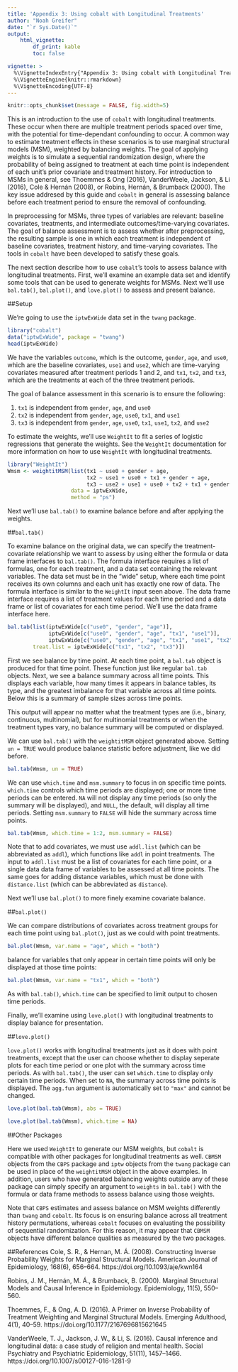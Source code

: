 ```yaml
---
title: 'Appendix 3: Using cobalt with Longitudinal Treatments'
author: "Noah Greifer"
date: "`r Sys.Date()`"
output: 
    html_vignette:
        df_print: kable
        toc: false

vignette: >
  %\VignetteIndexEntry{"Appendix 3: Using cobalt with Longitudinal Treatments"}
  %\VignetteEngine{knitr::rmarkdown}
  %\VignetteEncoding{UTF-8}
---
```


```r
knitr::opts_chunk$set(message = FALSE, fig.width=5)
```

This is an introduction to the use of `cobalt` with longitudinal treatments. These occur when there are multiple treatment periods spaced over time, with the potential for time-dependant confounding to occur. A common way to estimate treatment effects in these scenarios is to use marginal structural models (MSM), weighted by balancing weights. The goal of applying weights is to simulate a sequential randomization design, where the probability of being assigned to treatment at each time point is independent of each unit's prior covariate and treatment history. For introduction to MSMs in general, see Thoemmes & Ong (2016), VanderWeele, Jackson, & Li (2016), Cole & Hernán (2008), or Robins, Hernán, & Brumback (2000). The key issue addresed by this guide and `cobalt` in general is assessing balance before each treatment period to ensure the removal of confounding.

In preprocessing for MSMs, three types of variables are relevant: baseline covariates, treatments, and intermediate outcomes/time-varying covariates. The goal of balance assessment is to assess whether after preprocessing, the resulting sample is one in which each treatment is independent of baseline covariates, treatment history, and time-varying covariates. The tools in `cobalt` have been developed to satisfy these goals.

The next section describe how to use `cobalt`'s tools to assess balance with longitudinal treatments. First, we'll examine an example data set and identify some tools that can be used to generate weights for MSMs. Next we'll use `bal.tab()`, `bal.plot()`, and `love.plot()` to assess and present balance.

##Setup

We're going to use the `iptwExWide` data set in the `twang` package.

```r
library("cobalt")
data("iptwExWide", package = "twang")
head(iptwExWide)
```

We have the variables `outcome`, which is the outcome, `gender`, `age`, and `use0`, which are the baseline covariates, `use1` and `use2`, which are time-varying covariates measured after treatment periods 1 and 2, and `tx1`, `tx2`, and `tx3`, which are the treatments at each of the three treatment periods.

The goal of balance assessment in this scenario is to ensure the following:

1) `tx1` is independent from `gender`, `age`, and `use0`
2) `tx2` is independent from `gender`, `age`, `use0`, `tx1`, and `use1`
3) `tx3` is independent from `gender`, `age`, `use0`, `tx1`, `use1`, `tx2`, and `use2`

To estimate the weights, we'll use `WeightIt` to fit a series of logistic regressions that generate the weights. See the `WeightIt` documentation for more information on how to use `WeightIt` with longitudinal treatments.

```r
library("WeightIt")
Wmsm <- weightitMSM(list(tx1 ~ use0 + gender + age,
                         tx2 ~ use1 + use0 + tx1 + gender + age,
                         tx3 ~ use2 + use1 + use0 + tx2 + tx1 + gender + age),
                    data = iptwExWide,
                    method = "ps")
```

Next we'll use `bal.tab()` to examine balance before and after applying the weights.

##`bal.tab()`

To examine balance on the original data, we can specify the treatment-covariate relationship we want to assess by using either the formula or data frame interfaces to `bal.tab()`. The formula interface requires a list of formulas, one for each treatment, and a data set containing the relevant variables. The data set must be in the "wide" setup, where each time point receives its own columns and each unit has exactly one row of data. The formula interface is similar to the `WeightIt` input seen above. The data frame interface requires a list of treatment values for each time period and a data frame or list of covariates for each time period. We'll use the data frame interface here.

```r
bal.tab(list(iptwExWide[c("use0", "gender", "age")],
             iptwExWide[c("use0", "gender", "age", "tx1", "use1")],
             iptwExWide[c("use0", "gender", "age", "tx1", "use1", "tx2", "use2")]),
        treat.list = iptwExWide[c("tx1", "tx2", "tx3")])
```

First we see balance by time point. At each time point, a `bal.tab` object is produced for that time point. These function just like regular `bal.tab` objects. Next, we see a balance summary across all time points. This displays each variable, how many times it appears in balance tables, its type, and the greatest imbalance for that variable across all time points. Below this is a summary of sample sizes across time points.

This output will appear no matter what the treatment types are (i.e., binary, continuous, multinomial), but for multinomial treatments or when the treatment types vary, no balance summary will be computed or displayed.

We can use `bal.tab()` with the `weightitMSM` object generated above. Setting `un = TRUE` would produce balance statistic before adjustment, like we did before.

```r
bal.tab(Wmsm, un = TRUE)
```

We can use `which.time` and `msm.summary` to focus in on specific time points. `which.time` controls which time periods are displayed; one or more time periods can be entered. `NA` will not display any time periods (so only the summary will be displayed), and `NULL`, the default, will display all time periods. Setting `msm.summary` to `FALSE` will hide the summary across time points.

```r
bal.tab(Wmsm, which.time = 1:2, msm.summary = FALSE)
```

Note that to add covariates, we must use `addl.list` (which can be abbreviated as `addl`), which functions like `addl` in point treatments. The input to `addl.list` must be a list of covariates for each time point, or a single data data frame of variables to be assessed at all time points. The same goes for adding distance variables, which must be done with `distance.list` (which can be abbreviated as `distance`).

Next we'll use `bal.plot()` to more finely examine covariate balance.

##`bal.plot()`

We can compare distributions of covariates across treatment groups for each time point using `bal.plot()`, just as we could with point treatments.

```r
bal.plot(Wmsm, var.name = "age", which = "both")
```

balance for variables that only appear in certain time points will only be displayed at those time points:

```r
bal.plot(Wmsm, var.name = "tx1", which = "both")
```

As with `bal.tab()`, `which.time` can be specified to limit output to chosen time periods.

Finally, we'll examine using `love.plot()` with longitudinal treatments to display balance for presentation.

##`love.plot()`

`love.plot()` works with longitudinal treatments just as it does with point treatments, except that the user can choose whether to display seperate plots for each time period or one plot with the summary across time periods. As with `bal.tab()`, the user can set `which.time` to display only certain time periods. When set to `NA`, the summary across time points is displayed. The `agg.fun` argument is automatically set to `"max"` and cannot be changed.

```r
love.plot(bal.tab(Wmsm), abs = TRUE)
```
```r
love.plot(bal.tab(Wmsm), which.time = NA)
```

##Other Packages

Here we used `WeightIt` to generate our MSM weights, but `cobalt` is compatible with other packages for longitudinal treatments as well. `CBMSM` objects from the `CBPS` package and `iptw` objects from the `twang` package can be used in place of the `weightitMSM` object in the above examples. In addition, users who have generated balancing weights outside any of these package can simply specify an argument to `weights` in `bal.tab()` with the formula or data frame methods to assess balance using those weights.

Note that `CBPS` estimates and assess balance on MSM weights differently than `twang` and `cobalt`. Its focus is on ensuring balance across all treatment history permutations, whereas `cobalt` focuses on evaluating the possibility of sequential randomization. For this reason, it may appear that `CBMSM` objects have different balance qualities as measured by the two packages.

##References
Cole, S. R., & Hernan, M. Á. (2008). Constructing Inverse Probability Weights for Marginal Structural Models. American Journal of Epidemiology, 168(6), 656–664. https://doi.org/10.1093/aje/kwn164

Robins, J. M., Hernán, M. Á., & Brumback, B. (2000). Marginal Structural Models and Causal Inference in Epidemiology. Epidemiology, 11(5), 550–560.

Thoemmes, F., & Ong, A. D. (2016). A Primer on Inverse Probability of Treatment Weighting and Marginal Structural Models. Emerging Adulthood, 4(1), 40–59. https://doi.org/10.1177/2167696815621645

VanderWeele, T. J., Jackson, J. W., & Li, S. (2016). Causal inference and longitudinal data: a case study of religion and mental health. Social Psychiatry and Psychiatric Epidemiology, 51(11), 1457–1466. https://doi.org/10.1007/s00127-016-1281-9
